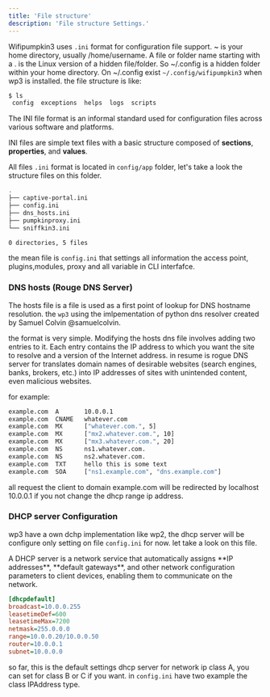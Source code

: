 ```yaml
---
title: 'File structure'
description: 'File structure Settings.'
---
```


Wifipumpkin3 uses `.ini` format for configuration file support. ~ is your home directory, usually /home/username. A file or folder name starting with a . is the Linux version of a hidden file/folder. So ~/.config is a hidden folder within your home directory. On ~/.config exist `~/.config/wifipumpkin3` when wp3 is installed. the file structure is like:

```bash
$ ls 
 config  exceptions  helps  logs  scripts
```

<Note title="INI format file">
The INI file format is an informal standard used for configuration files across various software and platforms.

INI files are simple text files with a basic structure composed of **sections**, **properties**, and **values**.
</Note>

All files `.ini` format is located in `config/app` folder, let's take a look the structure files on this folder.

```bash
.
├── captive-portal.ini
├── config.ini
├── dns_hosts.ini
├── pumpkinproxy.ini
└── sniffkin3.ini

0 directories, 5 files
```
the mean file is `config.ini` that settings all information the access point, plugins,modules, proxy and all variable in CLI interfafce. 

### DNS hosts (Rouge DNS Server)

The hosts file is a file is used as a first point of lookup for DNS hostname resolution. the `wp3` using the imlpementation of python dns resolver created by Samuel Colvin @samuelcolvin. 

the format is very simple. Modifying the hosts dns file involves adding two entries to it. Each entry contains the IP address to which you want the site to resolve and a version of the Internet address. in resume is  rogue DNS server for translates domain names of desirable websites (search engines, banks, brokers, etc.) into IP addresses of sites with unintended content, even malicious websites. 

for example:

```bash
example.com  A       10.0.0.1
example.com  CNAME   whatever.com
example.com  MX      ["whatever.com.", 5]
example.com  MX      ["mx2.whatever.com.", 10]
example.com  MX      ["mx3.whatever.com.", 20]
example.com  NS      ns1.whatever.com.
example.com  NS      ns2.whatever.com.
example.com  TXT     hello this is some text
example.com  SOA     ["ns1.example.com", "dns.example.com"]
```

all request the client to domain example.com will be redirected by localhost 10.0.0.1 if you not change the dhcp range ip address.

### DHCP server Configuration

wp3 have a own dchp implementation like wp2, the dhcp server will be configure only setting on file `config.ini` for now. let take a look on this file.


<Note title="DHCP Server">
A DHCP server is a network service that automatically assigns **IP addresses**, **default gateways**, and other network configuration parameters to client devices, enabling them to communicate on the network.
</Note>


```ini
[dhcpdefault]
broadcast=10.0.0.255
leasetimeDef=600
leasetimeMax=7200
netmask=255.0.0.0
range=10.0.0.20/10.0.0.50
router=10.0.0.1
subnet=10.0.0.0
```

so far, this is the default settings dhcp server for network ip class A, you can set for class B or C if you want. in `config.ini`  have two example the class IPAddress type.
